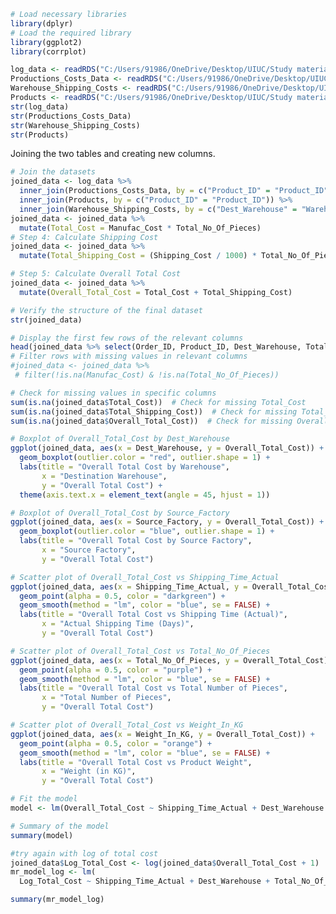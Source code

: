 ```{r}
# Load necessary libraries
library(dplyr)
# Load the required library
library(ggplot2)
library(corrplot)
```

```{r}
log_data <- readRDS("C:/Users/91986/OneDrive/Desktop/UIUC/Study material/Fall 2024-IS 507- Data.stats and info/Dataset/Cleaned_Log_Data.rds")
Productions_Costs_Data <- readRDS("C:/Users/91986/OneDrive/Desktop/UIUC/Study material/Fall 2024-IS 507- Data.stats and info/Dataset/Cleaned_Productions_Costs_Data.rds")
Warehouse_Shipping_Costs <- readRDS("C:/Users/91986/OneDrive/Desktop/UIUC/Study material/Fall 2024-IS 507- Data.stats and info/Dataset/Cleaned_Warehouse_Shipping_Costs.rds")
Products <- readRDS("C:/Users/91986/OneDrive/Desktop/UIUC/Study material/Fall 2024-IS 507- Data.stats and info/Dataset/Cleaned_Products.rds")
str(log_data)
str(Productions_Costs_Data)
str(Warehouse_Shipping_Costs)
str(Products)

```


Joining the two tables and creating new columns.

```{r}
# Join the datasets
joined_data <- log_data %>%
  inner_join(Productions_Costs_Data, by = c("Product_ID" = "Product_ID", "Source_Factory" = "Factory_ID")) %>%
  inner_join(Products, by = c("Product_ID" = "Product_ID")) %>%
  inner_join(Warehouse_Shipping_Costs, by = c("Dest_Warehouse" = "Warehouse_ID", "Source_Factory" = "Source_Factory_ID", "Product_ID" = "Product_ID"))
joined_data <- joined_data %>%
  mutate(Total_Cost = Manufac_Cost * Total_No_Of_Pieces)
# Step 4: Calculate Shipping Cost 
joined_data <- joined_data %>%
  mutate(Total_Shipping_Cost = (Shipping_Cost / 1000) * Total_No_Of_Pieces)

# Step 5: Calculate Overall Total Cost 
joined_data <- joined_data %>%
  mutate(Overall_Total_Cost = Total_Cost + Total_Shipping_Cost)


```

```{r}

# Verify the structure of the final dataset
str(joined_data)

```

```{r}

# Display the first few rows of the relevant columns
head(joined_data %>% select(Order_ID, Product_ID, Dest_Warehouse, Total_No_Of_Pieces, Total_Cost, Total_Shipping_Cost, Overall_Total_Cost))
# Filter rows with missing values in relevant columns
#joined_data <- joined_data %>%
 # filter(!is.na(Manufac_Cost) & !is.na(Total_No_Of_Pieces))

# Check for missing values in specific columns
sum(is.na(joined_data$Total_Cost))  # Check for missing Total_Cost
sum(is.na(joined_data$Total_Shipping_Cost))  # Check for missing Total_Shipping_Cost
sum(is.na(joined_data$Overall_Total_Cost))  # Check for missing Overall_Total_Cost


```

```{r}
# Boxplot of Overall_Total_Cost by Dest_Warehouse
ggplot(joined_data, aes(x = Dest_Warehouse, y = Overall_Total_Cost)) +
  geom_boxplot(outlier.color = "red", outlier.shape = 1) +
  labs(title = "Overall Total Cost by Warehouse", 
       x = "Destination Warehouse", 
       y = "Overall Total Cost") +
  theme(axis.text.x = element_text(angle = 45, hjust = 1))
```

```{r}
# Boxplot of Overall_Total_Cost by Source_Factory
ggplot(joined_data, aes(x = Source_Factory, y = Overall_Total_Cost)) +
  geom_boxplot(outlier.color = "blue", outlier.shape = 1) +
  labs(title = "Overall Total Cost by Source Factory", 
       x = "Source Factory", 
       y = "Overall Total Cost")
```

```{r}
# Scatter plot of Overall_Total_Cost vs Shipping_Time_Actual
ggplot(joined_data, aes(x = Shipping_Time_Actual, y = Overall_Total_Cost)) +
  geom_point(alpha = 0.5, color = "darkgreen") +
  geom_smooth(method = "lm", color = "blue", se = FALSE) +
  labs(title = "Overall Total Cost vs Shipping Time (Actual)", 
       x = "Actual Shipping Time (Days)", 
       y = "Overall Total Cost")
```

```{r}
# Scatter plot of Overall_Total_Cost vs Total_No_Of_Pieces
ggplot(joined_data, aes(x = Total_No_Of_Pieces, y = Overall_Total_Cost)) +
  geom_point(alpha = 0.5, color = "purple") +
  geom_smooth(method = "lm", color = "blue", se = FALSE) +
  labs(title = "Overall Total Cost vs Total Number of Pieces", 
       x = "Total Number of Pieces", 
       y = "Overall Total Cost")
```

```{r}
# Scatter plot of Overall_Total_Cost vs Weight_In_KG
ggplot(joined_data, aes(x = Weight_In_KG, y = Overall_Total_Cost)) +
  geom_point(alpha = 0.5, color = "orange") +
  geom_smooth(method = "lm", color = "blue", se = FALSE) +
  labs(title = "Overall Total Cost vs Product Weight", 
       x = "Weight (in KG)", 
       y = "Overall Total Cost")
```

```{r}

# Fit the model
model <- lm(Overall_Total_Cost ~ Shipping_Time_Actual + Dest_Warehouse + Total_No_Of_Pieces + Source_Factory+ Weight_In_KG, data = joined_data)

# Summary of the model
summary(model)

```


```{r}
#try again with log of total cost 
joined_data$Log_Total_Cost <- log(joined_data$Overall_Total_Cost + 1)  # Add 1 to avoid log(0)
mr_model_log <- lm(
  Log_Total_Cost ~ Shipping_Time_Actual + Dest_Warehouse + Total_No_Of_Pieces + Source_Factory+ Weight_In_KG, data = joined_data)

summary(mr_model_log)
```
